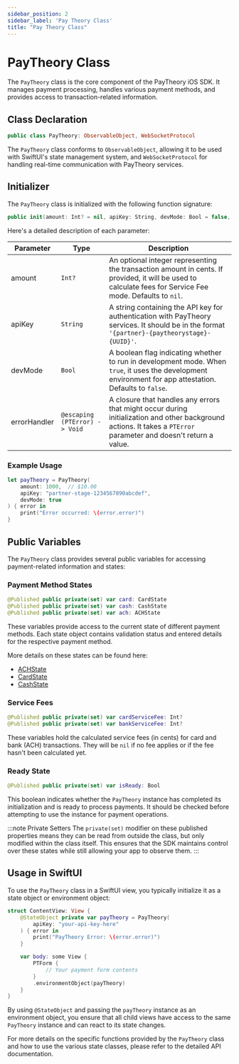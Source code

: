 ```yaml
---
sidebar_position: 2
sidebar_label: 'Pay Theory Class'
title: "Pay Theory Class"
---
```


# PayTheory Class

The `PayTheory` class is the core component of the PayTheory iOS SDK. It manages payment processing, handles various payment methods, and provides access to transaction-related information.

## Class Declaration

```swift
public class PayTheory: ObservableObject, WebSocketProtocol
```

The `PayTheory` class conforms to `ObservableObject`, allowing it to be used with SwiftUI's state management system, and `WebSocketProtocol` for handling real-time communication with PayTheory services.

## Initializer

The `PayTheory` class is initialized with the following function signature:

```swift
public init(amount: Int? = nil, apiKey: String, devMode: Bool = false, errorHandler: @escaping (PTError) -> Void)
```

Here's a detailed description of each parameter:

| Parameter    | Type                        | Description                                                                                                                                                                             |
|--------------|-----------------------------|-----------------------------------------------------------------------------------------------------------------------------------------------------------------------------------------|
| amount       | `Int?`                      | An optional integer representing the transaction amount in cents. If provided, it will be used to calculate fees for Service Fee mode. Defaults to `nil`.                              |
| apiKey       | `String`                    | A string containing the API key for authentication with PayTheory services. It should be in the format `'{partner}-{paytheorystage}-{UUID}'`.                                          |
| devMode      | `Bool`                      | A boolean flag indicating whether to run in development mode. When `true`, it uses the development environment for app attestation. Defaults to `false`.                               |
| errorHandler | `@escaping (PTError) -> Void` | A closure that handles any errors that might occur during initialization and other background actions. It takes a `PTError` parameter and doesn't return a value.                      |

### Example Usage

```swift
let payTheory = PayTheory(
    amount: 1000,  // $10.00
    apiKey: "partner-stage-1234567890abcdef",
    devMode: true
) { error in
    print("Error occurred: \(error.error)")
}
```

## Public Variables

The `PayTheory` class provides several public variables for accessing payment-related information and states:

### Payment Method States

```swift
@Published public private(set) var card: CardState
@Published public private(set) var cash: CashState
@Published public private(set) var ach: ACHState
```

These variables provide access to the current state of different payment methods. Each state object contains validation status and entered details for the respective payment method.

More details on these states can be found here:
- [ACHState](state/ach_state.mdx)
- [CardState](state/card_state.mdx)
- [CashState](state/cash_state.mdx)

### Service Fees

```swift
@Published public private(set) var cardServiceFee: Int?
@Published public private(set) var bankServiceFee: Int?
```

These variables hold the calculated service fees (in cents) for card and bank (ACH) transactions. They will be `nil` if no fee applies or if the fee hasn't been calculated yet.

### Ready State

```swift
@Published public private(set) var isReady: Bool
```

This boolean indicates whether the `PayTheory` instance has completed its initialization and is ready to process payments. It should be checked before attempting to use the instance for payment operations.

:::note Private Setters
The `private(set)` modifier on these published properties means they can be read from outside the class, but only modified within the class itself. This ensures that the SDK maintains control over these states while still allowing your app to observe them.
:::

## Usage in SwiftUI

To use the `PayTheory` class in a SwiftUI view, you typically initialize it as a state object or environment object:

```swift
struct ContentView: View {
    @StateObject private var payTheory = PayTheory(
        apiKey: "your-api-key-here"
    ) { error in
        print("PayTheory Error: \(error.error)")
    }

    var body: some View {
        PTForm {
            // Your payment form contents
        }
        .environmentObject(payTheory)
    }
}
```

By using `@StateObject` and passing the `payTheory` instance as an environment object, you ensure that all child views have access to the same `PayTheory` instance and can react to its state changes.

For more details on the specific functions provided by the `PayTheory` class and how to use the various state classes, please refer to the detailed API documentation.
